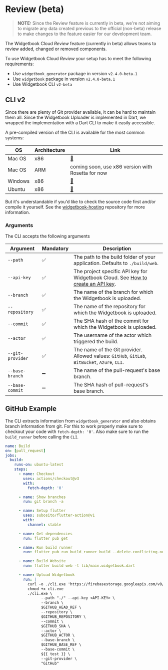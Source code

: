 # Review (beta)

> **NOTE:** Since the Review feature is currently in beta, we're not aiming to migrate any data created previous to the official (non-beta) release to make changes to the feature easier for our development team.

The Widgetbook Cloud _Review_ feature (currently in beta) allows teams to review added, changed or removed components.

To use Widgetbook Cloud _Review_ your setup has to meet the following requirements:
- Use `widgetbook_generator` package in version `v2.4.0-beta.1`
- Use `widgetbook` package in version `v2.4.0-beta.1`
- Use Widgetbook CLI `v2-beta`

## CLI v2

Since there are plenty of Git provider available, it can be hard to maintain them all.
Since the Widgetbook Uploader is implemented in Dart, we wrapped the implementation with a Dart CLI to make it easily accessible.

A pre-compiled version of the CLI is available for the most common systems:

| OS      | Architecture | Link |
| ------- | ------------ | ---- |
| Mac OS  | x86          | [🔗](https://firebasestorage.googleapis.com/v0/b/widgetbook-cloud.appspot.com/o/tools%2Fcli-v2-beta-production-macos-x86.exe?alt=media) |
| Mac OS  | ARM          | coming soon, use x86 version with Rosetta for now |
| Windows | x86          | [🔗](https://firebasestorage.googleapis.com/v0/b/widgetbook-cloud.appspot.com/o/tools%2Fcli-v2-beta-production-windows-x86.exe?alt=media) |
| Ubuntu  | x86          | [🔗](https://firebasestorage.googleapis.com/v0/b/widgetbook-cloud.appspot.com/o/tools%2Fcli-v2-beta-production-ubuntu-x86.exe?alt=media) |

But it's understandable if you'd like to check the source code first and/or compile it yourself. 
See the [widgetbook-hosting](https://github.com/widgetbook/widgetbook-hosting) repository for more information.

### Arguments

The CLI accepts the following arguments

| Argument         | Mandatory | Description |
| ---------------- | --------- | ----------- |
| `--path`         | ✅        | The path to the build folder of your application. Defaults to `./build/web`.|
| `--api-key`      | ✅        | The project specific API key for Widgetbook Cloud. See [How to create an API key](/widgetbook-cloud/hosting#how-to-create-an-api-key).|
| `--branch`       | ✅        | The name of the branch for which the Widgetbook is uploaded.|
| `--repository`   | ✅        | The name of the repository for which the Widgetbook is uploaded.|
| `--commit`       | ✅        | The SHA hash of the commit for which the Widgetbook is uploaded.|
| `--actor`        | ✅        | The username of the actor which triggered the build.|
| `--git-provider` | ✅        | The name of the Git provider. Allowed values: `GitHub`, `GitLab`, `BitBucket`, `Azure`, `CLI`.
| `--base-branch`  | ➖        | The name of the pull-request's base branch. |
| `--base-commit`  | ➖        | The SHA hash of pull-request's base branch. |

## GitHub Example

The CLI extracts information from `widgetbook_generator` and also obtains branch information from git.
For this to work properly make sure to checkout your code with `fetch-depth: '0'`. 
Also make sure to run the `build_runner` before calling the `CLI`.

```yaml
name: Build 
on: [pull_request]
jobs:
  build:
    runs-on: ubuntu-latest
    steps:
      - name: Checkout
        uses: actions/checkout@v3
        with:
          fetch-depth: '0'

      - name: Show branches
        run: git branch -a

      - name: Setup flutter
        uses: subosito/flutter-action@v1
        with:
          channel: stable

      - name: Get dependencies
        run: flutter pub get

      - name: Run build runner
        run: flutter pub run build_runner build --delete-conflicting-outputs

      - name: Build Website
        run: flutter build web -t lib/main.widgetbook.dart

      - name: Upload Widgetbook
        run: |
          curl -o ./cli.exe 'https://firebasestorage.googleapis.com/v0/b/widgetbook-cloud.appspot.com/o/tools%2Fcli-v2-beta-production-ubuntu-x86.exe?alt=media'
          chmod +x cli.exe 
          ./cli.exe \
                --path "./" --api-key <API-KEY> \
                --branch \
                $GITHUB_HEAD_REF \
                --repository \
                $GITHUB_REPOSITORY \
                --commit \
                $GITHUB_SHA \
                --actor \
                $GITHUB_ACTOR \
                --base-branch \
                $GITHUB_BASE_REF \
                --base-commit \
                ${{ test }} \
                --git-provider \
                "GitHub"
```